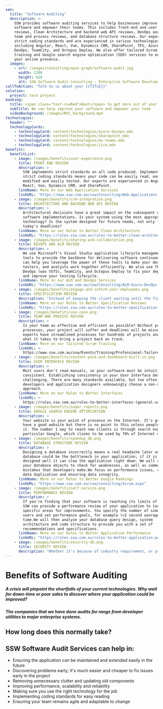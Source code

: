 ```yaml
---
seo:
  title: "Software Auditing"
  description: >-
    SSW provides software auditing services to help businesses improve their 
    software and empower their teams. This includes front-end and user interface 
    reviews, Clean Architecture and backend web API reviews, DevOps and ALM reviews, 
    team and process reviews, and database structure reviews. Our experts use 
    strict coding standards and are experienced in various technologies, 
    including Angular, React, Vue, Dynamics CRM, SharePoint, TFS, Azure 
    DevOps, TeamCity, and Octopus Deploy. We also offer tailored Scrum 
    training and Google search engine optimization (SEO) services to enhance 
    your online presence.
  images:
    - url: /images/consulting/open-graph/software-audit.jpg
      width: 1200
      height: 629
      alt: SSW Software Audit Consulting - Enterprise Software Development
callToAction: "Talk to us about your {{TITLE}}"
solution:
  project: tech project
booking:
  title: <span class="text-sswRed">Want</span> to get more out of your software??
  subTitle: We can help improve your software and empower your team
  videoBackground: /images/MVC_background.mp4
technologies:
  header: ""
  technologyCards:
    - technologyCard: content/technologies/azure-devops.mdx
    - technologyCard: content/technologies/sharepoint.mdx
    - technologyCard: content/technologies/ms-teams.mdx
    - technologyCard: content/technologies/jira.mdx
benefits:
  benefitList:
    - image: /images/benefits/user-experience.png
      title: FRONT END REVIEW
      description: >
        SSW implements strict standards on all code produced. Implementing
        strict coding standards means your code can be easily read, easily
        modified and easily tested. Our experts are experienced in Angular,
        React, Vue, Dynamics CRM, and SharePoint.
      linkName: More on our Web Application Services
      linkURL: "https://www.ssw.com.au/ssw/Consulting/Web-Applications.aspx"
    - image: /images/benefits/crm-integration.png
      title: ARCHITECTURE AND BACKEND WEB API REVIEW
      description: >
        Architectural decisions have a great impact on the subsequent quality of
        software implementations. Is your system using the most appropriate
        technology? Is the system designed for future needs, not only for
        today's deadlines?
      linkName: More on our Rules to Better Clean Architecture
      linkURL: "https://rules.ssw.com.au/rules-to-better-clean-architecture"
    - image: /images/benefits/sharing-and-collaboration.png
      title: DEVOPS AND ALM REVIEW
      description: >
        We use Microsoft's Visual Studio application lifecycle management (ALM)
        tools to provide the backbone for delivering software continuously. SSW
        can help you leverage the power of these tools to make your developers,
        testers, and analysts work together efficiently. We also use TFS, Azure
        DevOps (was VSTS), TeamCity, and Octopus Deploy to fix your deployments
        and improve your testing lifecycle.
      linkName: More on our ALM and DevOps Services
      linkURL: "https://www.ssw.com.au/ssw/Consulting/ALM-Azure-DevOps.aspx"
    - image: /images/benefits/engage-and-inform-your-employees.png
      title: SPECIFICATION REVIEW
      description: "Instead of keeping the client waiting until the final design is deployed, Scrum allows the client to have a clear image of how well the project is going. This will improve the satisfaction level of the client both during the project and afterwards.\n\_\_\_\_Requirements Analysis document containing plans and recommendations\n\_\_\_\_A list of product backlog items (PBIs)\n\_\_\_\_Ballpark Estimates for the cost of the project and number of sprints to complete.\n"
      linkName: More on our Rules to Better Specification Reviews
      linkURL: "https://rules.ssw.com.au/rules-to-better-specification-reviews"
    - image: /images/benefits/use-case.png
      title: TEAM AND PROCESS REVIEW
      description: >
        Is your team as effective and efficient as possible? Without proper team
        processes, your project will suffer and deadlines will be missed. SSW
        experts have streamlined processes for hundreds of projects and know
        what it takes to bring a project back on track.
      linkName: More on our Tailored Scrum Training
      linkURL: >-
        https://www.ssw.com.au/ssw/Events/Training/Professional-Tailored-Scrum.aspx
    - image: /images/benefits/content-pack-and-dashboard-built-in.png
      title: USER INTERFACE REVIEW
      description: >
        Most users don't read manuals, so your software must be intuitive and
        consistent. Establishing consistency in your User Interface design is
        challenging. There are many standards available, but too often
        developers and application designers unknowingly choose a non-standard
        approach.
      linkName: More on our Rules to Better Interfaces
      linkURL: >-
        https://rules.ssw.com.au/rules-to-better-interfaces-(general-usability-practices)
    - image: /images/benefits/super_reports.png
      title: GOOGLE SEARCH ENGINE OPTIMIZATION
      description: >
        Your website is your point of presence on the Internet. It's great to
        have a good website but there is no point to this unless people can find
        it. The number 1 way to reach new clients is through search engines, in
        particular Google, which claims to be used by 70% of Internet users.
    - image: /images/benefits/speedup_db.png
      title: DATABASE STRUCTURE REVIEW
      description: >
        Designing a database incorrectly means a real headache later on. Your
        database could be the bottleneck in your application, if it is not
        designed well it can slow the application right down. We will review all
        your database objects to check for weaknesses, as well as common
        mistakes that developers make.We focus on performance issues, removing
        data duplication and ensuring data integrity.
      linkName: More on our Rules to Better Google Rankings
      linkURL: "https://www.ssw.com.au/ssw/consulting/Scrum.aspx"
    - image: /images/benefits/self-service.png
      title: PERFORMANCE REVIEW
      description: >
        If you're finding that your software is reaching its limits of capacity,
        SSW can provide a performance review of your application to target
        specific areas for improvements. You specify the number of simultaneous
        users and set performance goals, for example \<2 second average response
        time.We will then analyze your database query design, system
        architecture and code structure to provide you with a set of
        recommendations and specifications.
      linkName: More on our Rules to Better Application Performance
      linkURL: "https://rules.ssw.com.au/rules-to-better-application-performance"
    - image: /images/benefits/security-db.png
      title: SECURITY REVIEW
      description: "Whether it's because of industry requirement, or your peace of mind, SSW can provide a third-party review of your application to target specific issues for improvements. We look at:\n\_\_\_\_Running penetration tests with SSL labs to check how exposed your servers are.\n\_\_\_\_Passwords in .config and code\n\_\_\_\_Authentication an Authorization\n\_\_\_\_Cross site scripting and SQL injection\n\_\_\_\_Encryption of passwords and sensitive data.\n\_\_\_\_Audit trails and logging\n"
---
```


# Benefits of Software Auditing

##### A crisis will pinpoint the shortfalls of your current technologies. Why wait for down-time or poor sales to discover where your application could be improved?

##### The companies that we have done audits for range from developer utilities to major enterprise systems.

## How long does this normally take?

<TableLayout
	tableStyle="basicBorder"
  className="mt-5 flex justify-center descendant-tr:align-top descendant-ul:list-disc descendant-li:ml-6"
  mdxTable="
    | Client time commitment | SSW time commitment   |
		|:-----------------------|:----------------------|
		| 8 hours | 16 hours |
		| - Initial meeting  | - Initial meeting with client | \
		| - Available for contact  | - Perform the Software Audit | \
		| - Final presentation  | - Prepare for final presentation | \
		| | - Present findings and documentation to client |
  "
/>

## SSW Software Audit Services can help in:

* Ensuring the application can be maintained and extended easily in the future
* Discovering problems early; it's much easier and cheaper to fix issues early in the project
* Removing unnecessary clutter and updating old components
* Improving performance, scalability and reliability
* Making sure you use the right technology for the job
* Implementing coding standards for easy reading
* Ensuring your team remains agile and adaptable to change
